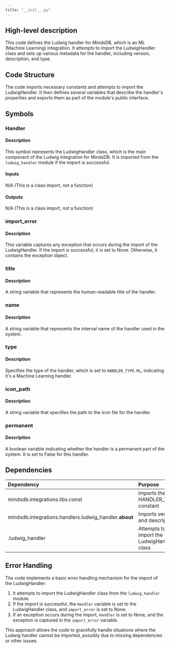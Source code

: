 ```yaml
---
title: "__init__.py"
---
```


## High-level description
This code defines the Ludwig handler for MindsDB, which is an ML (Machine Learning) integration. It attempts to import the LudwigHandler class and sets up various metadata for the handler, including version, description, and type.

## Code Structure
The code imports necessary constants and attempts to import the LudwigHandler. It then defines several variables that describe the handler's properties and exports them as part of the module's public interface.

## Symbols

### Handler
#### Description
This symbol represents the LudwigHandler class, which is the main component of the Ludwig integration for MindsDB. It is imported from the `ludwig_handler` module if the import is successful.

#### Inputs
N/A (This is a class import, not a function)

#### Outputs
N/A (This is a class import, not a function)

### import_error
#### Description
This variable captures any exception that occurs during the import of the LudwigHandler. If the import is successful, it is set to None. Otherwise, it contains the exception object.

### title
#### Description
A string variable that represents the human-readable title of the handler.

### name
#### Description
A string variable that represents the internal name of the handler used in the system.

### type
#### Description
Specifies the type of the handler, which is set to `HANDLER_TYPE.ML`, indicating it's a Machine Learning handler.

### icon_path
#### Description
A string variable that specifies the path to the icon file for the handler.

### permanent
#### Description
A boolean variable indicating whether the handler is a permanent part of the system. It is set to False for this handler.

## Dependencies
| Dependency | Purpose |
|:-----------|:--------|
| mindsdb.integrations.libs.const | Imports the HANDLER_TYPE constant |
| mindsdb.integrations.handlers.ludwig_handler.__about__ | Imports version and description |
| .ludwig_handler | Attempts to import the LudwigHandler class |

## Error Handling
The code implements a basic error handling mechanism for the import of the LudwigHandler:
1. It attempts to import the LudwigHandler class from the `ludwig_handler` module.
2. If the import is successful, the `Handler` variable is set to the LudwigHandler class, and `import_error` is set to None.
3. If an exception occurs during the import, `Handler` is set to None, and the exception is captured in the `import_error` variable.

This approach allows the code to gracefully handle situations where the Ludwig handler cannot be imported, possibly due to missing dependencies or other issues.